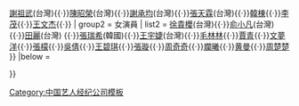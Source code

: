 <noinclude></noinclude>{{Navbox
|name   = 華策影視
|title  = [[華策影視]]
|titlestyle = background-color:#00BFFF
|groupstyle = background-color:#00BFFF
|belowstyle = background-color:#00BFFF
|group1 = 加盟藝人
|list1  = {{Navbox subgroup
| groupstyle = background-color:#55A8FF;
| group1 = 男演員
| list1  = [[王衛國]]{{·}}孫寧{{·}}[[謝祖武]](台灣){{·}}[[陳昭榮]](台灣){{·}}[[謝承均]](台灣){{·}}[[張天霖]](台灣){{·}}[[韓棟]]{{·}}[[李茂]]{{·}}[[王文杰]]{{·}}
| group2 = 女演員
| list2  = [[徐貴櫻]](台灣){{·}}[[俞小凡]](台灣) {{·}}[[田麗]](台灣) {{·}}[[張瑞希]](韓國){{·}}[[王宇婕]](台灣){{·}}[[毛林林]]{{·}}[[賈青]]{{·}}[[文夢洋]]{{·}}[[張檬]]{{·}}[[吳倩]]{{·}}[[王碧琪]]{{·}}[[張璇]]{{·}}[[周奇奇]]{{·}}[[斕曦]]{{·}}[[黄曼]]{{·}}[[周楚楚]]
}}
|below  = {{official|http://www.huacemedia.com/}}

}}<noinclude>
[[Category:中国艺人经纪公司模板]]
</noinclude>